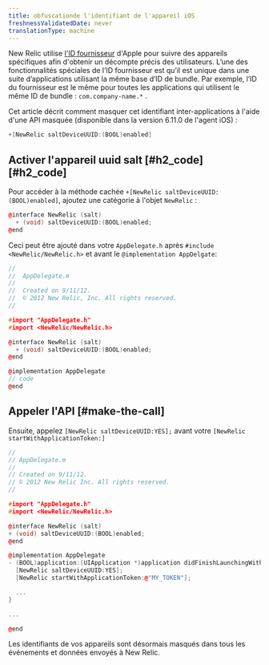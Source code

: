 ```yaml
---
title: obfuscationde l'identifiant de l'appareil iOS
freshnessValidatedDate: never
translationType: machine
---
```


New Relic utilise [l&apos;ID fournisseur](https://developer.apple.com/documentation/uikit/uidevice/1620059-identifierforvendor) d&apos;Apple pour suivre des appareils spécifiques afin d&apos;obtenir un décompte précis des utilisateurs. L’une des fonctionnalités spéciales de l’ID fournisseur est qu’il est unique dans une suite d’applications utilisant la même base d’ID de bundle. Par exemple, l’ID du fournisseur est le même pour toutes les applications qui utilisent le même ID de bundle : `com.company-name.*` .

Cet article décrit comment masquer cet identifiant inter-applications à l&apos;aide d&apos;une API masquée (disponible dans la version 6.11.0 de l&apos;agent iOS) :

```objectivec
+[NewRelic saltDeviceUUID:(BOOL)enabled]
```

## Activer l&apos;appareil uuid salt [#h2\_code][#h2_code]

Pour accéder à la méthode cachée `+[NewRelic saltDeviceUUID:(BOOL)enabled]`, ajoutez une catégorie à l&apos;objet `NewRelic` :

```cpp
@interface NewRelic (salt)
  + (void) saltDeviceUUID:(BOOL)enabled;
@end
```

Ceci peut être ajouté dans votre `AppDelegate.h` après `#include <NewRelic/NewRelic.h>` et avant le `@implementation AppDelgate`:

```cpp
//
//  AppDelegate.m
// 
//  Created on 9/11/12.
//  © 2012 New Relic, Inc. All rights reserved.
//

#import "AppDelegate.h"
#import <NewRelic/NewRelic.h>

@interface NewRelic (salt) 
  + (void) saltDeviceUUID:(BOOL)enabled;
@end

@implementation AppDelegate
// code 
@end
```

## Appeler l&apos;API [#make-the-call]

Ensuite, appelez `[NewRelic saltDeviceUUID:YES];` avant votre `[NewRelic startWithApplicationToken:]`

```cpp
// 
// AppDelegate.m 
// 
// Created on 9/11/12. 
// © 2012 New Relic Inc. All rights reserved. 
//

#import "AppDelegate.h"
#import <NewRelic/NewRelic.h>

@interface NewRelic (salt)
+ (void) saltDeviceUUID:(BOOL)enabled;
@end

@implementation AppDelegate
- (BOOL)application:(UIApplication *)application didFinishLaunchingWithOptions:(NSDictionary *)launchOptions {
  [NewRelic saltDeviceUUID:YES];
  [NewRelic startWithApplicationToken:@"MY_TOKEN"];

  ...
}

...

@end
```

Les identifiants de vos appareils sont désormais masqués dans tous les événements et données envoyés à New Relic.
